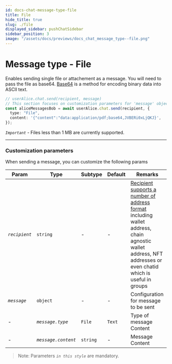 ```yaml
---
id: docs-chat-message-type-file
title: File
hide_title: true
slug: ./file
displayed_sidebar: pushChatSidebar
sidebar_position: 3
image: "/assets/docs/previews/docs_chat_message_type--file.png"
---
```


# Message type - File

Enables sending single file or attachement as a message. You will need to pass the file as base64. [Base64](https://en.wikipedia.org/wiki/Base64) is a method for encoding binary data into ASCII text.

<head>
  <title>Message Type - File | Push Chat | Push Documentation</title>
</head>


<Tabs className="codetabs" groupId="code-examples">
  <TabItem value="js" attributes={{className: "codetab js"}} default>

```typescript
// userAlice.chat.send(recipient, message)
// This section focuses on customization parameters for 'message' object
const aliceMessagesBob = await userAlice.chat.send(recipient, {
  type: "File",
  content: '{"content":"data:application/pdf;base64,JVBERi0xLjQKJ}',
});
```

  </TabItem>
</Tabs>

_`Important`_ - Files less than 1 MB are currently supported.

---

### Customization parameters

When sending a message, you can customize the following params

| Param         | Type                | Subtype  | Default | Remarks                                                                                                                                                                                              |
| ------------- | ------------------- | -------- | ------- | ---------------------------------------------------------------------------------------------------------------------------------------------------------------------------------------------------- |
| _`recipient`_ | `string`            | -        | -       | [Recipient supports a number of address format](/docs/chat/build/types-of-recipient) including wallet address, chain agnostic wallet address, NFT addresses or even chatid which is useful in groups |
| _`message`_   | `object`            | -        | -       | Configuration for message to be sent                                                                                                                                                                 |
| -             | _`message.type`_    | `File`   | `Text`  | Type of message Content                                                                                                                                                                              |
| -             | _`message.content`_ | `string` | -       | Message Content                                                                                                                                                                                      |

> Note: Parameters _`in this style`_ are mandatory.
